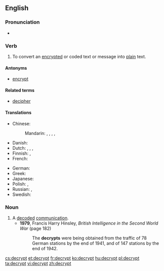 ==English==

===Pronunciation===
* {{a|UK}} {{IPA|/dɪˈkɹɪpt/|/diːˈkɹɪpt/}}
===Verb===
{{en-verb}}

# To convert an [[encrypt]]ed or coded text or message into [[plain]] text.

====Antonyms====
* [[encrypt]]

====Related terms====
* [[decipher]]

====Translations====
{{trans-top|to convert to plain text}}
* Chinese:
*: Mandarin: {{t+|cmn|解密|tr=jiěmì|sc=Hans}}, {{t+|cmn|解碼|sc=Hani}}, {{t|cmn|解码|tr=jiěmǎ|sc=Hani}}, {{t+|cmn|解讀|sc=Hani}}, {{t|cmn|解读|tr=jiědú|sc=Hani}}
* Danish: {{t|da|dekryptere}}
* Dutch: {{t+|nl|ontcijferen}}, {{t+|nl|decoderen}}, {{t|nl|ontsleutelen}}, {{t|nl|decrypteren}}
* Finnish: {{t|fi|[[purkaa]] [[salaus]]}}, {{t|fi|dekryptata}}
* French: {{t+|fr|déchiffrer}}
{{trans-mid}}
* German: {{t+|de|entschlüsseln}}
* Greek: {{t+|el|αποκρυπτογραφώ}}
* Japanese: {{t+|ja|解読|tr=かいどくする, kaidoku suru|alt=解読する|sc=Jpan}}
* Polish: {{t|pl|deszyfrować}}, {{t|pl|odszyfrować}}
* Russian: {{t+|ru|расшифровывать|impf|tr=rasšifróvyvatʹ|sc=Cyrl}}, {{t+|ru|расшифровать|pf|tr=rasšifrovátʹ|sc=Cyrl}}
* Swedish: {{t|sv|dekryptera}}
{{trans-bottom}}

===Noun===
{{en-noun}}

# A [[decode]]d [[communication]].
#* '''1979''', Francis Harry Hinsley, ''British Intelligence in the Second World War'' (page 182)
#*: The '''decrypts''' were being obtained from the traffic of 78 German stations by the end of 1941, and of 147 stations by the end of 1942.

[[cs:decrypt]]
[[et:decrypt]]
[[fr:decrypt]]
[[ko:decrypt]]
[[hu:decrypt]]
[[pl:decrypt]]
[[ta:decrypt]]
[[vi:decrypt]]
[[zh:decrypt]]